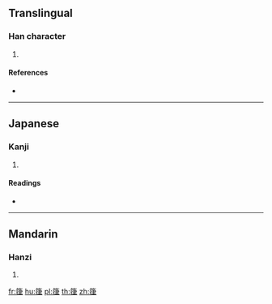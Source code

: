 {{character info/new}}
==Translingual==

===Han character===
{{Han char|rn=118|rad=竹|as=09|sn=15|four=|canj=HHOQ|ids=⿱⺮律}}

# {{defn|Han|sort=竹09}}

====References====
* {{Han ref|kx=0891.080|dkj=26228|hdz=52993.050|uh=7BBB|ud=31675}}

----

==Japanese==

===Kanji===
{{ja-kanji|grade=|rs=竹09}}

# {{defn|lang=ja|sort=竹09}}

====Readings====
* {{ja-readings|on=[[りつ]] (ritsu)|kun=|nanori=}}

----

==Mandarin==

===Hanzi===
{{cmn-hanzi|pin=[[lǜ]] ([[lü4]])|wg=lü<sup>4</sup>}}

# {{defn|lang=cmn|sort=竹09}}

[[fr:箻]]
[[hu:箻]]
[[pl:箻]]
[[th:箻]]
[[zh:箻]]
